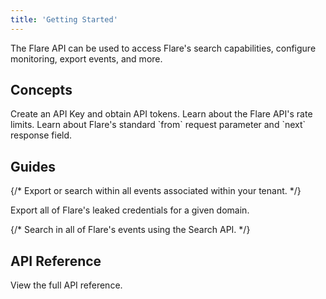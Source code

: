 ```yaml
---
title: 'Getting Started'
---
```


The Flare API can be used to access Flare's search capabilities, configure monitoring, export events, and more.

## Concepts

<CardGroup cols={2}>

  <Card title="Authentication" icon="key" href="/introduction/authentication">
    Create an API Key and obtain API tokens.
  </Card>

  <Card title="Rate Limits" icon="gauge-high" href="/introduction/rate-limits">
    Learn about the Flare API's rate limits.
  </Card>

  <Card title="Paging" icon="scroll" href="/introduction/paging">
    Learn about Flare's standard `from` request parameter and `next` response field.
  </Card>

</CardGroup>

## Guides

<CardGroup cols={2}>

{/*
  <Card title="List events within a tenant" icon="list" href="/guides/tenant-events">
    Export or search within all events associated within your tenant.
  </Card>
*/}

  <Card title="Exporting a domain's credentials" icon="passport" href="/guides/credentials-export-domain">
    Export all of Flare's leaked credentials for a given domain.
  </Card>

{/*
  <Card title="Global Search" icon="magnifying-glass" href="/guides/global-search">
    Search in all of Flare's events using the Search API.
  </Card>
*/}

</CardGroup>

## API Reference

<CardGroup cols={2}>
  <Card title="Endpoint References" icon="code" href="/api-reference">
    View the full API reference.
  </Card>
</CardGroup>
